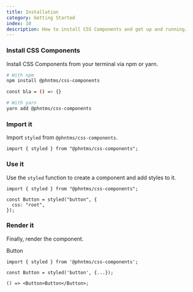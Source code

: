 ```yaml
---
title: Installation
category: Getting Started
index: 10
description: How to install CSS Components and get up and running.
---
```


### Install CSS Components

Install CSS Components from your terminal via npm or yarn.

```bash
# With npm
npm install @phntms/css-components

const bla = () => {}

# With yarn
yarn add @phntms/css-components
```

### Import it

Import `styled` from `@phntms/css-components`.

```tsx
import { styled } from "@phntms/css-components";
```

### Use it

Use the `styled` function to create a component and add styles to it.

```tsx
import { styled } from "@phntms/css-components";

const Button = styled("button", {
  css: "root",
});
```

### Render it

Finally, render the component.

<Preview>
  <DemoButton>Button</DemoButton>
</Preview>

```tsx
import { styled } from '@phntms/css-components';

const Button = styled('button', {...});

() => <Button>Button</Button>;
```
